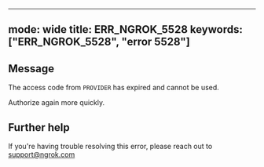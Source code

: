 
---
mode: wide
title: ERR_NGROK_5528
keywords: ["ERR_NGROK_5528", "error 5528"]
---

## Message
The access code from `PROVIDER` has expired and cannot be used.

Authorize again more quickly.




## Further help
If you're having trouble resolving this error, please reach out to [support@ngrok.com](mailto:support@ngrok.com?subject=Help%20with%20ERR_NGROK_5528)

